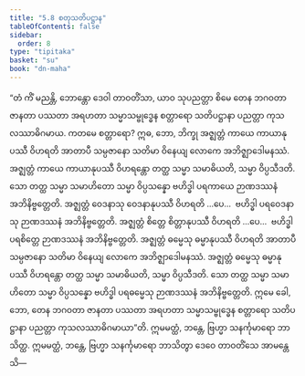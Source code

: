 ```yaml
---
title: "5.8 စတုသတိပဋ္ဌာန"
tableOfContents: false
sidebar:
  order: 8
type: "tipitaka"
basket: "su"
book: "dn-maha"
---
```



<DynamicBreadcrumb />

<Division number="289" book="dn-maha" e="ch" v="7" p="174">

<Paragraph number="636" book="dn-maha">
“တံ ကိံ မညန္တိ, ဘောန္တော ဒေဝါ တာဝတိံသာ, ယာဝ သုပညတ္တာ စိမေ တေန ဘဂဝတာ ဇာနတာ ပဿတာ အရဟတာ သမ္မာသမ္ဗုဒ္ဓေန စတ္တာရော သတိပဋ္ဌာနာ ပညတ္တာ ကုသလဿာဓိဂမာယ. ကတမေ စတ္တာရော? ဣဓ, ဘော, ဘိက္ခု အဇ္ဈတ္တံ ကာယေ ကာယာနုပဿီ ဝိဟရတိ အာတာပီ သမ္ပဇာနော သတိမာ ဝိနေယျ လောကေ အဘိဇ္ဈာဒေါမနဿံ. အဇ္ဈတ္တံ ကာယေ ကာယာနုပဿီ ဝိဟရန္တော တတ္ထ သမ္မာ သမာဓိယတိ, သမ္မာ ဝိပ္ပသီဒတိ. သော တတ္ထ သမ္မာ သမာဟိတော သမ္မာ ဝိပ္ပသန္နော ဗဟိဒ္ဓါ ပရကာယေ ဉာဏဒဿနံ အဘိနိဗ္ဗတ္တေတိ. အဇ္ဈတ္တံ ဝေဒနာသု ဝေဒနာနုပဿီ ဝိဟရတိ …ပေ…  ဗဟိဒ္ဓါ ပရဝေဒနာသု ဉာဏဒဿနံ အဘိနိဗ္ဗတ္တေတိ. အဇ္ဈတ္တံ စိတ္တေ စိတ္တာနုပဿီ ဝိဟရတိ …ပေ…  ဗဟိဒ္ဓါ ပရစိတ္တေ ဉာဏဒဿနံ အဘိနိဗ္ဗတ္တေတိ. အဇ္ဈတ္တံ ဓမ္မေသု ဓမ္မာနုပဿီ ဝိဟရတိ အာတာပီ သမ္ပဇာနော သတိမာ ဝိနေယျ လောကေ အဘိဇ္ဈာဒေါမနဿံ. အဇ္ဈတ္တံ ဓမ္မေသု ဓမ္မာနုပဿီ ဝိဟရန္တော တတ္ထ သမ္မာ သမာဓိယတိ, သမ္မာ ဝိပ္ပသီဒတိ. သော တတ္ထ သမ္မာ သမာဟိတော သမ္မာ ဝိပ္ပသန္နော ဗဟိဒ္ဓါ ပရဓမ္မေသု ဉာဏဒဿနံ အဘိနိဗ္ဗတ္တေတိ. ဣမေ ခေါ, ဘော, တေန ဘဂဝတာ ဇာနတာ ပဿတာ အရဟတာ သမ္မာသမ္ဗုဒ္ဓေန စတ္တာရော သတိပဋ္ဌာနာ ပညတ္တာ ကုသလဿာဓိဂမာယာ”တိ. ဣမမတ္ထံ, ဘန္တေ, ဗြဟ္မာ သနင်္ကုမာရော ဘာသိတ္ထ. ဣမမတ္ထံ, ဘန္တေ, ဗြဟ္မာ သနင်္ကုမာရော ဘာသိတွာ ဒေဝေ တာဝတိံသေ အာမန္တေသိ—
</Paragraph>
</Division>